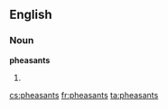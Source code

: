 ==English==

===Noun===
'''pheasants'''

# {{plural of|[[pheasant]]}}

[[cs:pheasants]]
[[fr:pheasants]]
[[ta:pheasants]]